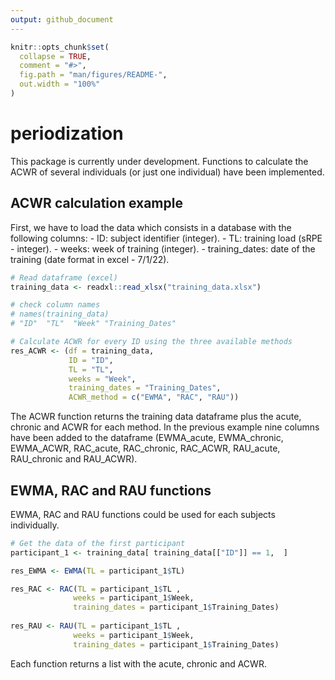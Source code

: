 ```yaml
---
output: github_document
---
```



```r
knitr::opts_chunk$set(
  collapse = TRUE,
  comment = "#>",
  fig.path = "man/figures/README-",
  out.width = "100%"
)
```

# periodization 

This package is currently under development. Functions to calculate the ACWR of several individuals (or just one individual) have been implemented.

## ACWR calculation example

First, we have to load the data which consists in a database with the following columns: 
- ID: subject identifier (integer). 
- TL: training load (sRPE - integer). 
- weeks: week of training (integer).
- training_dates: date of the training (date format in excel - 7/1/22).

``` r
# Read dataframe (excel)
training_data <- readxl::read_xlsx("training_data.xlsx")

# check column names
# names(training_data)
# "ID"  "TL"  "Week" "Training_Dates"

# Calculate ACWR for every ID using the three available methods
res_ACWR <- (df = training_data,
             ID = "ID",
             TL = "TL",
             weeks = "Week",
             training_dates = "Training_Dates",
             ACWR_method = c("EWMA", "RAC", "RAU"))
```

The ACWR function returns the training data dataframe plus the acute, 
chronic and ACWR for each method. In the previous example nine columns have been added
to the dataframe (EWMA_acute, EWMA_chronic, EWMA_ACWR, RAC_acute, RAC_chronic, RAC_ACWR,
RAU_acute, RAU_chronic and RAU_ACWR).


## EWMA, RAC and RAU functions

EWMA, RAC and RAU functions could be used for each subjects individually.

``` r
# Get the data of the first participant
participant_1 <- training_data[ training_data[["ID"]] == 1,  ]

res_EWMA <- EWMA(TL = participant_1$TL)

res_RAC <- RAC(TL = participant_1$TL ,
              weeks = participant_1$Week,
              training_dates = participant_1$Training_Dates)
              
res_RAU <- RAU(TL = participant_1$TL ,
              weeks = participant_1$Week,
              training_dates = participant_1$Training_Dates)
```

Each function returns a list with the acute, chronic and ACWR.             

